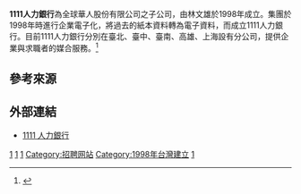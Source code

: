 {{advert|time=2019-06-25T08:13:48+00:00}}
{{autobiography|time=2019-06-25T08:13:48+00:00}}
{{Infobox Company
| company_name = 1111人力銀行
| company_name_en = 1111 Job Bank
| company_logo = 1111人力銀行.png
| company_type = [[股份有限公司|股份有限公司]]
| company_slogan = 1定要為企業賺錢！<br>1定要幫員工加薪！<br>1定要努力表現！<br>1起來回饋社會！
| foundation = 1998年1月24日（核准設立）
| location = {{ROC-TW}}[[臺北市|臺北市]][[松山區_(臺灣)|松山區]][[南京東路_(台北市)|南京東路]]五段89號14樓
| traded_as = 非上市
| local_code_name = TW
| local_code = 16776387
| trading_name = 全球華人股份有限公司
| area_served = 臺北、臺中、臺南、高雄、上海
| founder = 林文雄
| key_people = [[董事長|董事長]]暨[[總裁|總裁]]：林文雄<br>[[副董事長|副董事長]]：劉美葵<br>[[總經理|總經理]]：張篆楷<br>副總經理：胡志彬，黃俊傑，張雅婷<br>發言人：[[黃若薇|黃若薇]]
| industry = 人才綜合服務事業
| services = 
| capital = [[新臺幣|新臺幣]]60,000,000元
| revenue = 
| assets = 
| equity = 
| operating_income = 
| profit = 
| market_value = 
| num_employees = 1,000人
| P/E ratio = 
| earnings per share = 
| Net asset value = 
| accounting_period = 
| parent = 
| divisions = 
| major_shareholder = 
| subsid = 
| homepage = [http://www.1111.com.tw/ www.1111.com.tw]
| footnotes = 
}}
'''1111人力銀行'''為全球華人股份有限公司之子公司，由林文雄於1998年成立。集團於1998年時進行企業電子化，將過去的紙本資料轉為電子資料，而成立1111人力銀行。目前1111人力銀行分別在臺北、臺中、臺南、高雄、上海設有分公司，提供企業與求職者的媒合服務。<ref>{{cite web|url=http://nccur.lib.nccu.edu.tw/bitstream/140.119/34297/8/35900808.pdf|title=人力銀行個案研究|author=王梓齡|date=2002}}</ref>

==參考來源==
{{reflist}}

==外部連結==
*[https://www.1111.com.tw/ 1111 人力銀行]

{{Portal bar|台灣|企業}}

[[Category:臺灣勞工組織|1]]
[[Category:總部位於臺北市松山區的工商業機構|1]]
[[Category:台灣網站|1]]
[[Category:招聘网站|Category:招聘网站]]
[[Category:1998年台灣建立|Category:1998年台灣建立]]
[[Category:1998年成立的公司|1]]